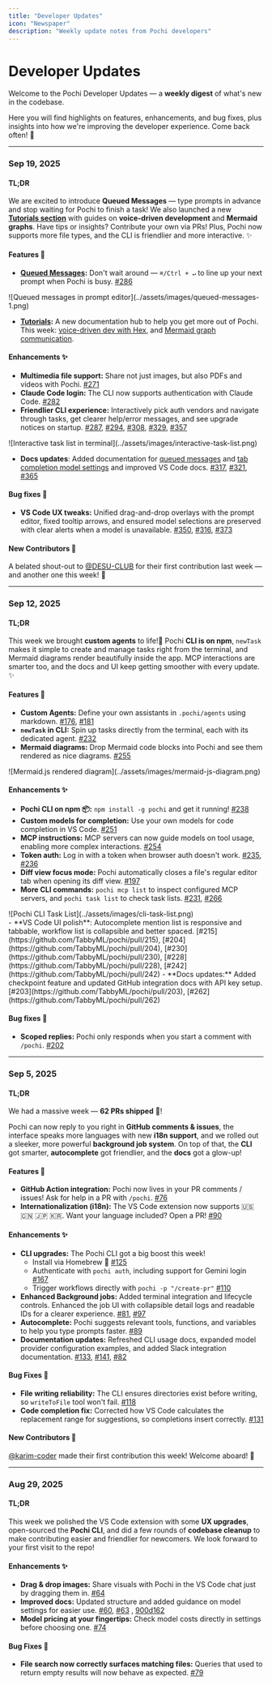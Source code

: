 ```yaml
---
title: "Developer Updates"
icon: "Newspaper"
description: "Weekly update notes from Pochi developers"
---
```


# Developer Updates

Welcome to the Pochi Developer Updates — a **weekly digest** of what's new in the codebase.

Here you will find highlights on features, enhancements, and bug fixes, plus insights into how we're improving the developer experience. Come back often! 👋

---

### Sep 19, 2025

#### TL;DR

We are excited to introduce **Queued Messages** — type prompts in advance and stop waiting for Pochi to finish a task! We also launched a new [**Tutorials section**](https://docs.getpochi.com/tutorials/) with guides on **voice-driven development** and **Mermaid graphs**. Have tips or insights? Contribute your own via PRs! Plus, Pochi now supports more file types, and the CLI is friendlier and more interactive. ✨

#### Features 🚀

- **[Queued Messages](https://docs.getpochi.com/queued-messages/):** Don't wait around — `⌘/Ctrl + ↵` to line up your next prompt when Pochi is busy. [#286](https://github.com/TabbyML/pochi/pull/286)
<div className="w-4/7 md:ml-8 *:shadow-xl/30 *:rounded-lg">![Queued messages in prompt editor](../assets/images/queued-messages-1.png)</div>

- **[Tutorials](https://docs.getpochi.com/tutorials/):** A new documentation hub to help you get more out of Pochi. This week: [voice-driven dev with Hex](https://docs.getpochi.com/tutorials/hex/), and [Mermaid graph communication](https://docs.getpochi.com/tutorials/mermaid-graph/).

#### Enhancements ✨

- **Multimedia file support:** Share not just images, but also PDFs and videos with Pochi. [#271](https://github.com/TabbyML/pochi/pull/271)
- **Claude Code login:** The CLI now supports authentication with Claude Code. [#282](https://github.com/TabbyML/pochi/pull/282)
- **Friendlier CLI experience:** Interactively pick auth vendors and navigate through tasks, get clearer help/error messages, and see upgrade notices on startup. [#287](https://github.com/TabbyML/pochi/pull/287), [#294](https://github.com/TabbyML/pochi/pull/294), [#308](https://github.com/TabbyML/pochi/pull/308), [#329](https://github.com/TabbyML/pochi/pull/329), [#357](https://github.com/TabbyML/pochi/pull/357)
<div className="w-4/7 md:ml-8 *:shadow-xl/30 *:rounded-lg">![Interactive task list in terminal](../assets/images/interactive-task-list.png)</div>

- **Docs updates**: Added documentation for [queued messages](https://docs.getpochi.com/queued-messages/) and [tab completion model settings](https://docs.getpochi.com/tab-completion/#tab-completion-model-settings) and improved VS Code docs. [#317](https://github.com/TabbyML/pochi/pull/317), [#321](https://github.com/TabbyML/pochi/pull/321), [#365](https://github.com/TabbyML/pochi/pull/365)

#### Bug fixes 🐛

- **VS Code UX tweaks:** Unified drag-and-drop overlays with the prompt editor, fixed tooltip arrows, and ensured model selections are preserved with clear alerts when a model is unavailable. [#350](https://github.com/TabbyML/pochi/pull/350), [#316](https://github.com/TabbyML/pochi/pull/316), [#373](https://github.com/TabbyML/pochi/pull/373)

#### New Contributors 🐾

A belated shout-out to [@DESU-CLUB](https://github.com/DESU-CLUB) for their first contribution last week — and another one this week! 🥳

---

### Sep 12, 2025

#### TL;DR

This week we brought **custom agents** to life!🐣 Pochi **CLI is on npm**, `newTask` makes it simple to create and manage tasks right from the terminal, and Mermaid diagrams render beautifully inside the app. MCP interactions are smarter too, and the docs and UI keep getting smoother with every update. ✨

#### Features 🚀

- **Custom Agents:** Define your own assistants in `.pochi/agents` using markdown. [#176](https://github.com/TabbyML/pochi/pull/176), [#181](https://github.com/TabbyML/pochi/pull/181)
- **`newTask` in CLI:** Spin up tasks directly from the terminal, each with its dedicated agent. [#232](https://github.com/TabbyML/pochi/pull/232)
- **Mermaid diagrams:** Drop Mermaid code blocks into Pochi and see them rendered as nice diagrams. [#255](https://github.com/TabbyML/pochi/pull/255)

<div className="w-4/7 md:ml-8 *:shadow-xl/30 *:rounded-lg">![Mermaid.js rendered diagram](../assets/images/mermaid-js-diagram.png)</div>

#### Enhancements ✨

- **Pochi CLI on npm 📦:** `npm install -g pochi` and get it running! [#238](https://github.com/TabbyML/pochi/pull/238)
- **Custom models for completion:** Use your own models for code completion in VS Code. [#251](https://github.com/TabbyML/pochi/pull/251)
- **MCP instructions:** MCP servers can now guide models on tool usage, enabling more complex interactions. [#254](https://github.com/TabbyML/pochi/pull/254)
- **Token auth:** Log in with a token when browser auth doesn't work. [#235](https://github.com/TabbyML/pochi/pull/235), [#236](https://github.com/TabbyML/pochi/pull/236)
- **Diff view focus mode:** Pochi automatically closes a file's regular editor tab when opening its diff view. [#197](https://github.com/TabbyML/pochi/pull/197)
- **More CLI commands:** `pochi mcp list` to inspect configured MCP servers, and `pochi task list` to check task lists. [#231](https://github.com/TabbyML/pochi/pull/231), [#266](https://github.com/TabbyML/pochi/pull/266)
<div className="w-2/3">![Pochi CLI Task List](../assets/images/cli-task-list.png)</div>
- **VS Code UI polish**: Autocomplete mention list is responsive and tabbable, workflow list is collapsible and better spaced. [#215](https://github.com/TabbyML/pochi/pull/215), [#204](https://github.com/TabbyML/pochi/pull/204), [#230](https://github.com/TabbyML/pochi/pull/230), [#228](https://github.com/TabbyML/pochi/pull/228), [#242](https://github.com/TabbyML/pochi/pull/242)
- **Docs updates:** Added checkpoint feature and updated GitHub integration docs with API key setup. [#203](https://github.com/TabbyML/pochi/pull/203), [#262](https://github.com/TabbyML/pochi/pull/262)

#### Bug fixes 🐛

- **Scoped replies:** Pochi only responds when you start a comment with `/pochi`. [#202](https://github.com/TabbyML/pochi/pull/202)

---

### Sep 5, 2025

#### TL;DR

We had a massive week — **62 PRs shipped** 🎉!

Pochi can now reply to you right in **GitHub comments & issues**, the interface speaks more languages with new **i18n support**, and we rolled out a sleeker, more powerful **background job system**. On top of that, the **CLI** got smarter, **autocomplete** got friendlier, and the **docs** got a glow-up!

#### Features 🚀

- **GitHub Action integration:** Pochi now lives in your PR comments / issues! Ask for help in a PR with `/pochi`. [#76](https://github.com/TabbyML/pochi/pull/76)
- **Internationalization (i18n):** The VS Code extension now supports 🇺🇸 🇨🇳 🇯🇵 🇰🇷. Want your language included? Open a PR! [#90](https://github.com/TabbyML/pochi/pull/90)

#### Enhancements ✨

- **CLI upgrades:** The Pochi CLI got a big boost this week!
  - Install via Homebrew 🍺 [#125](https://github.com/TabbyML/pochi/issues/125)
  - Authenticate with `pochi auth`, including support for Gemini login [#167](https://github.com/TabbyML/pochi/pull/167)
  - Trigger workflows directly with `pochi -p "/create-pr"` [#110](https://github.com/TabbyML/pochi/pull/110)
- **Enhanced Background jobs:** Added terminal integration and lifecycle controls. Enhanced the job UI with collapsible detail logs and readable IDs for a clearer experience. [#81](https://github.com/TabbyML/pochi/pull/81), [#97](https://github.com/TabbyML/pochi/pull/97)
- **Autocomplete:** Pochi suggests relevant tools, functions, and variables to help you type prompts faster. [#89](https://github.com/TabbyML/pochi/pull/89)
- **Documentation updates:** Refreshed CLI usage docs, expanded model provider configuration examples, and added Slack integration documentation. [#133](https://github.com/TabbyML/pochi/pull/133), [#141](https://github.com/TabbyML/pochi/pull/141), [#82](https://github.com/TabbyML/pochi/pull/82)

#### Bug Fixes 🐛

- **File writing reliability:** The CLI ensures directories exist before writing, so `writeToFile` tool won't fail. [#118](https://github.com/TabbyML/pochi/pull/118)
- **Code completion fix:** Corrected how VS Code calculates the replacement range for suggestions, so completions insert correctly. [#131](https://github.com/TabbyML/pochi/pull/131)

#### New Contributors 🐾

[@karim-coder](https://github.com/karim-coder) made their first contribution this week! Welcome aboard! 🎉

---

### Aug 29, 2025

#### TL;DR

This week we polished the VS Code extension with some **UX upgrades**, open-sourced the **Pochi CLI**, and did a few rounds of **codebase cleanup** to make contributing easier and friendlier for newcomers. We look forward to your first visit to the repo!

#### Enhancements ✨

- **Drag & drop images:** Share visuals with Pochi in the VS Code chat just by dragging them in. [#64](https://github.com/TabbyML/pochi/pull/64)
- **Improved docs:** Updated structure and added guidance on model settings for easier use. [#60](https://github.com/TabbyML/pochi/pull/60), [#63](https://github.com/TabbyML/pochi/pull/63) , [900d162](https://github.com/TabbyML/pochi/commit/900d1629c4e97833e24a4450c438a585dca583d4)
- **Model pricing at your fingertips:** Check model costs directly in settings before choosing one. [#74](https://github.com/TabbyML/pochi/pull/74)

#### Bug Fixes 🐛

- **File search now correctly surfaces matching files:** Queries that used to return empty results will now behave as expected. [#79](https://github.com/TabbyML/pochi/pull/79)
